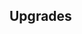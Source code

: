 {{Building
| name = Iron Mine (Established)
| image = N/A
| category = [[Established Production]]
| cycle = 1s
| capacity = 1000
| produce_per_cycle = 1 [[Ore]]
| consume_per_cycle = N/A
| build_cost = 50 {{RessourceIcon|type=wood}}, 25 {{RessourceIcon|type=wheat}}
| description = Produces ore.
}}

== Upgrades ==
{{Upgrade
| name = Troop inspiration
| description = Passively increases damage dealt by and HP of [[Warrior]] troops by 5%.
}}
{{Upgrade
| name = Iron Mine production
| description = Boosts production by 30%.
}}
